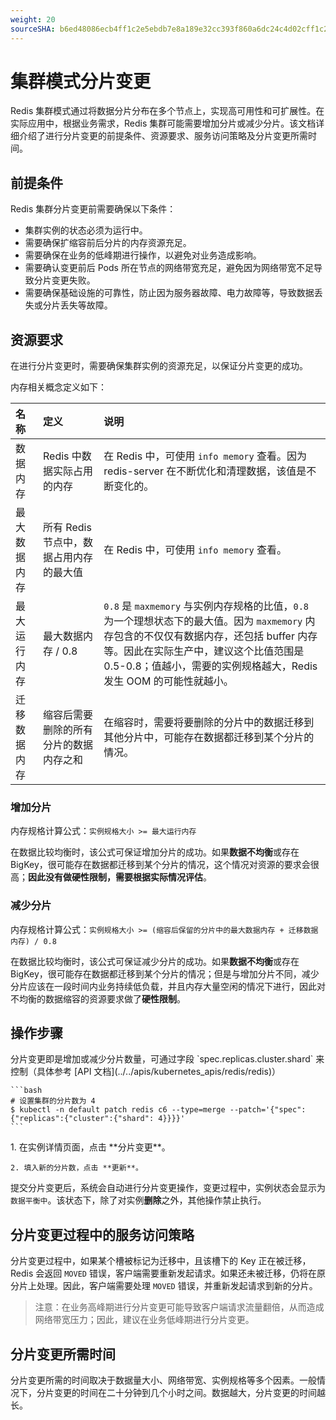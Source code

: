 ```yaml
---
weight: 20
sourceSHA: b6ed48086ecb4ff1c2e5ebdb7e8a189e32cc393f860a6dc24c4d02cff1c27202
---
```


# 集群模式分片变更

Redis 集群模式通过将数据分片分布在多个节点上，实现高可用性和可扩展性。在实际应用中，根据业务需求，Redis 集群可能需要增加分片或减少分片。该文档详细介绍了进行分片变更的前提条件、资源要求、服务访问策略及分片变更所需时间。

## 前提条件

Redis 集群分片变更前需要确保以下条件：

- 集群实例的状态必须为运行中。
- 需要确保扩缩容前后分片的内存资源充足。
- 需要确保在业务的低峰期进行操作，以避免对业务造成影响。
- 需要确认变更前后 Pods 所在节点的网络带宽充足，避免因为网络带宽不足导致分片变更失败。
- 需要确保基础设施的可靠性，防止因为服务器故障、电力故障等，导致数据丢失或分片丢失等故障。

## 资源要求

在进行分片变更时，需要确保集群实例的资源充足，以保证分片变更的成功。

内存相关概念定义如下：

| 名称         | 定义              | 说明           |
|:-------------|:------------------|:---------------|
| 数据内存     | Redis 中数据实际占用的内存 | 在 Redis 中，可使用 `info memory` 查看。因为 redis-server 在不断优化和清理数据，该值是不断变化的。 |
| 最大数据内存 | 所有 Redis 节点中，数据占用内存的最大值 | 在 Redis 中，可使用 `info memory` 查看。 |
| 最大运行内存 | 最大数据内存 / 0.8 | `0.8` 是 `maxmemory` 与实例内存规格的比值，`0.8` 为一个理想状态下的最大值。因为 `maxmemory` 内存包含的不仅仅有数据内存，还包括 buffer 内存等。因此在实际生产中，建议这个比值范围是 0.5-0.8；值越小，需要的实例规格越大，Redis 发生 OOM 的可能性就越小。 |
| 迁移数据内存 | 缩容后需要删除的所有分片的数据内存之和 | 在缩容时，需要将要删除的分片中的数据迁移到其他分片中，可能存在数据都迁移到某个分片的情况。 |

### 增加分片

内存规格计算公式：`实例规格大小 >= 最大运行内存`

在数据比较均衡时，该公式可保证增加分片的成功。如果**数据不均衡**或存在 BigKey，很可能存在数据都迁移到某个分片的情况，这个情况对资源的要求会很高；**因此没有做硬性限制，需要根据实际情况评估**。

### 减少分片

内存规格计算公式：`实例规格大小 >= (缩容后保留的分片中的最大数据内存 + 迁移数据内存) / 0.8`

在数据比较均衡时，该公式可保证减少分片的成功。如果**数据不均衡**或存在 BigKey，很可能存在数据都迁移到某个分片的情况；但是与增加分片不同，减少分片应该在一段时间内业务持续低负载，并且内存大量空闲的情况下进行，因此对不均衡的数据缩容的资源要求做了**硬性限制**。

## 操作步骤

<Tabs>
  <Tab label="CLI">
    分片变更即是增加或减少分片数量，可通过字段 `spec.replicas.cluster.shard` 来控制（具体参考 [API 文档](../../apis/kubernetes_apis/redis/redis)）

    ```bash
    # 设置集群的分片数为 4
    $ kubectl -n default patch redis c6 --type=merge --patch='{"spec": {"replicas":{"cluster":{"shard": 4}}}}'
    ```
  </Tab>

  <Tab label="Web Console">
    1. 在实例详情页面，点击 **分片变更**。

    2. 填入新的分片数，点击 **更新**。
  </Tab>
</Tabs>

提交分片变更后，系统会自动进行分片变更操作，变更过程中，实例状态会显示为 `数据平衡中`。该状态下，除了对实例**删除**之外，其他操作禁止执行。

## 分片变更过程中的服务访问策略

分片变更过程中，如果某个槽被标记为迁移中，且该槽下的 Key 正在被迁移，Redis 会返回 `MOVED` 错误，客户端需要重新发起请求。如果还未被迁移，仍将在原分片上处理。因此，客户端需要处理 `MOVED` 错误，并重新发起请求到新的分片。

> 注意：在业务高峰期进行分片变更可能导致客户端请求流量翻倍，从而造成网络带宽压力；因此，建议在业务低峰期进行分片变更。

## 分片变更所需时间

分片变更所需的时间取决于数据量大小、网络带宽、实例规格等多个因素。一般情况下，分片变更的时间在二十分钟到几个小时之间。数据越大，分片变更的时间越长。
